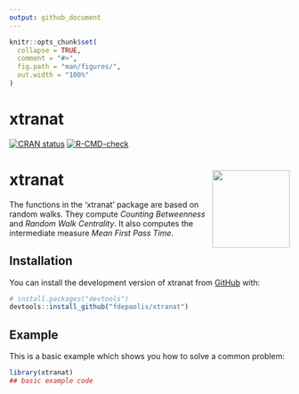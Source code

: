 ```yaml
---
output: github_document
---
```


<!-- README.md is generated from README.Rmd. Please edit that file -->

```r
knitr::opts_chunk$set(
  collapse = TRUE,
  comment = "#>",
  fig.path = "man/figures/",
  out.width = "100%"
)
```

# xtranat

<!-- badges: start -->
[![CRAN status](https://www.r-pkg.org/badges/version/xtranat)](https://CRAN.R-project.org/package=xtranat)
[![R-CMD-check](https://github.com/r-lib/usethis/actions/workflows/R-CMD-check.yaml/badge.svg)](https://github.com/fdepaolis/xtranat/actions/workflows/R-CMD-check.yaml)
<!-- badges: end -->

# xtranat <img src="man/figures/logo.png" align="right" height="139" />


The functions in the 'xtranat' package are based on random walks. They compute *Counting Betweenness* and *Random Walk Centrality*. It also computes the intermediate measure *Mean First Pass Time*.

## Installation

You can install the development version of xtranat from [GitHub](https://github.com/) with:

``` r
# install.packages("devtools")
devtools::install_github("fdepaolis/xtranat")
```

## Example

This is a basic example which shows you how to solve a common problem:

```r
library(xtranat)
## basic example code
```


